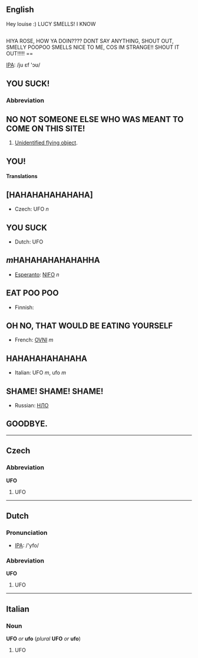 ==English==
Hey louise :) LUCY SMELLS!
I KNOW


== ==HIYA ROSE, HOW YA DOIN????
DONT SAY ANYTHING, SHOUT OUT, SMELLY POOPOO SMELLS NICE TO ME, COS IM STRANGE!!
SHOUT IT OUT!!!!! ==



[[




== '''STICK, I THINK I SMELL BAD ON ABIRA, TE HEHEHEHE, OH AND RANDOMLY TICKLE SOMEONE. BYE BYE MY MASTERMINDED FRIEND. MWAHAHAHAHAHA!''' ==

== YEAH YOU! ==

*[[w:IPA|IPA]]: /ju ɛf 'ɔʊ/ 

== YOU SUCK! ==


===Abbreviation=== 

== NO NOT SOMEONE ELSE WHO WAS MEANT TO COME ON THIS SITE! ==

#[[Unidentified flying object]].
 
== YOU! ==


====Translations==== 

== [HAHAHAHAHAHAHA] ==

*Czech: UFO ''n'' 

== YOU SUCK ==

*Dutch: UFO 

== ''m''HAHAHAHAHAHAHHA ==

*[[Esperanto]]: [[NIFO]] ''n''
  
== EAT POO POO ==

*Finnish: 

== OH NO, THAT WOULD BE EATING YOURSELF ==

*French: [[OVNI]] ''m''

== HAHAHAHAHAHAHA ==

*Italian: UFO ''m'', ufo ''m'' 

== SHAME! SHAME! SHAME! ==

*Russian: [[НЛО]] 

== GOODBYE. ==
 

----

==Czech==
===Abbreviation===
'''UFO'''

#UFO

----
==Dutch==
=== Pronunciation ===
*[[w:IPA|IPA]]: /'yfo/

===Abbreviation===
'''UFO'''

#UFO

----
==Italian==
===Noun===
'''UFO''' ''or'' '''ufo''' (''plural'' '''UFO''' ''or'' '''ufo''')

#UFO